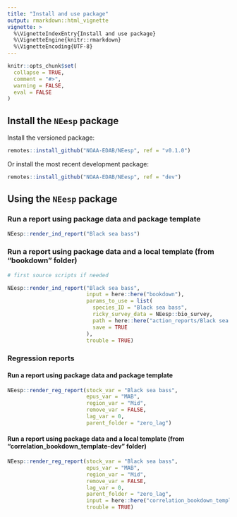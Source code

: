 ```yaml
---
title: "Install and use package"
output: rmarkdown::html_vignette
vignette: >
  %\VignetteIndexEntry{Install and use package}
  %\VignetteEngine{knitr::rmarkdown}
  %\VignetteEncoding{UTF-8}
---
```


```r
knitr::opts_chunk$set(
  collapse = TRUE,
  comment = "#>",
  warning = FALSE,
  eval = FALSE
)
```

## Install the `NEesp` package

Install the versioned package:
```r
remotes::install_github("NOAA-EDAB/NEesp", ref = "v0.1.0")
```

Or install the most recent development package:
```r
remotes::install_github("NOAA-EDAB/NEesp", ref = "dev")
```

## Using the `NEesp` package

### Run a report using package data and package template
```r
NEesp::render_ind_report("Black sea bass")
```

### Run a report using package data and a local template (from "bookdown" folder)
```r
# first source scripts if needed

NEesp::render_ind_report("Black sea bass", 
                         input = here::here("bookdown"),
                         params_to_use = list(
                           species_ID = "Black sea bass",
                           ricky_survey_data = NEesp::bio_survey,
                           path = here::here("action_reports/Black sea bass", "figures//"),
                           save = TRUE
                         ), 
                         trouble = TRUE)
```

### Regression reports

#### Run a report using package data and package template
```r
NEesp::render_reg_report(stock_var = "Black sea bass",
                         epus_var = "MAB",
                         region_var = "Mid",
                         remove_var = FALSE,
                         lag_var = 0,
                         parent_folder = "zero_lag")
```

#### Run a report using package data and a local template (from "correlation_bookdown_template-dev" folder)
```r
NEesp::render_reg_report(stock_var = "Black sea bass",
                         epus_var = "MAB",
                         region_var = "Mid",
                         remove_var = FALSE,
                         lag_var = 0,
                         parent_folder = "zero_lag",
                         input = here::here("correlation_bookdown_template-dev"),
                         trouble = TRUE)
```



